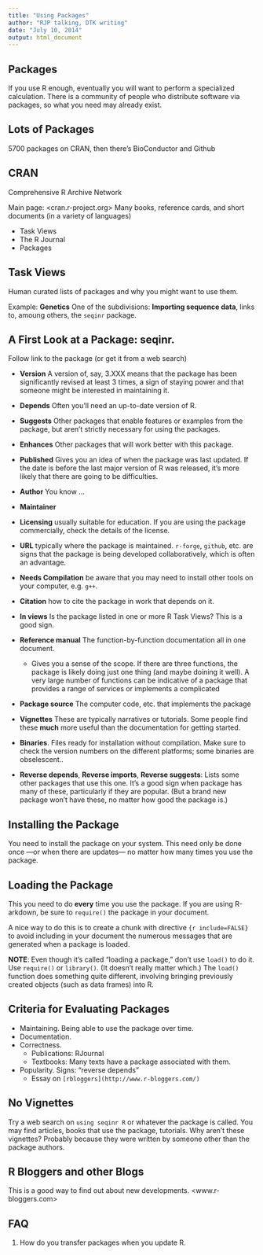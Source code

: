 ```yaml
---
title: "Using Packages"
author: "RJP talking, DTK writing"
date: "July 10, 2014"
output: html_document
---
```


## Packages

If you use R enough, eventually you will want to perform a specialized calculation.  There is a community of people who distribute software via packages, so what you need may already exist.

## Lots of Packages

5700 packages on CRAN, then there's BioConductor and Github

## CRAN

Comprehensive R Archive Network

Main page: <cran.r-project.org>
    Many books, reference cards, and short documents (in a variety of languages)

* Task Views
* The R Journal
* Packages

## Task Views

Human curated lists of packages and why you might want to use them.

Example: **Genetics**
    One of the subdivisions: **Importing sequence data**, links to, amoung others, the `seqinr` package.
    
## A First Look at a Package: seqinr.

Follow link to the package (or get it from a web search)

* **Version**  A version of, say, 3.XXX means that the package has been significantly revised at least 3 times, a sign of staying power and that someone might be interested in maintaining it.
* **Depends** Often you'll need an up-to-date version of R.  
* **Suggests** Other packages that enable features or examples from the package, but aren't strictly necessary for using the packages.
* **Enhances** Other packages that will work better with this package.
* **Published** Gives you an idea of when the package was last updated. If the date is before the last major version of R was released, it's more likely that there are going to be difficulties.
* **Author** You know ...
* **Maintainer** 
* **Licensing** usually suitable for education.  If you are using the package commercially, check the details of the license.
* **URL** typically where the package is maintained.  `r-forge`, `github`, etc. are signs that the package is being developed collaboratively, which is often an advantage.
* **Needs Compilation** be aware that you may need to install other tools on your computer, e.g. `g++`.
* **Citation** how to cite the package in work that depends on it.
* **In views** Is the package listed in one or more R Task Views?  This is a good sign.
* **Reference manual** The function-by-function documentation all in one document.  
    * Gives you a sense of the scope.  If there are three functions, the package is likely doing just one thing (and maybe doining it well).  A very large number of functions can be indicative of a package that provides a range of services or implements a complicated 
* **Package source** The computer code, etc. that implements the package
* **Vignettes** These are typically narratives or tutorials.  Some people find these **much** more useful than the documentation for getting started.
* **Binaries**.  Files ready for installation without compilation.  Make sure to check the version numbers on the different platforms; some binaries are obselescent..

* **Reverse depends**, **Reverse imports**, **Reverse suggests**: Lists some other packages that use this one. It's a good sign when package has many of these, particularly if they are popular.  (But a brand new package won't have these, no matter how good the package is.)

## Installing the Package

You need to install the package on your system.  This need only be done once ---or when there are updates--- no matter how many times you use the package.


## Loading the Package

This you need to do **every** time you use the package.  If you are using R-arkdown, be sure to `require()` the package in your document.  

A nice way to do this is to create a chunk with directive `{r include=FALSE}` to avoid including in your document the numerous messages that are generated when a package is loaded.

**NOTE**: Even though it's called "loading a package," don't use `load()` to do it.  Use `require()` or `library()`. (It doesn't really matter which.)  The `load()` function does something quite different, involving bringing previously created objects (such as data frames) into R.

## Criteria for Evaluating Packages

* Maintaining.  Being able to use the package over time.
* Documentation.
* Correctness.
    * Publications: RJournal
    * Textbooks: Many texts have a package associated with them.
    
* Popularity. Signs: "reverse depends"
    * Essay on `[rbloggers](http://www.r-bloggers.com/)`

## No Vignettes

Try a web search on `using seqinr R` or whatever the package is called.  You may find articles, books that use the package, tutorials.  Why aren't these vignettes?  Probably because they were written by someone other than the package authors.

## R Bloggers and other Blogs

This is a good way to find out about new developments. <www.r-bloggers.com>


## FAQ

1. How do you transfer packages when you update R.